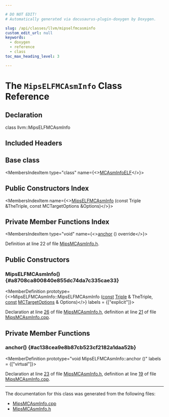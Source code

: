 ```yaml
---

# DO NOT EDIT!
# Automatically generated via docusaurus-plugin-doxygen by Doxygen.

slug: /api/classes/llvm/mipselfmcasminfo
custom_edit_url: null
keywords:
  - doxygen
  - reference
  - class
toc_max_heading_level: 3

---
```





# The `MipsELFMCAsmInfo` Class Reference

<DoxygenPage pluginConfig={pluginConfig}>



## Declaration

<CodeBlock>class llvm::MipsELFMCAsmInfo</CodeBlock>

## Included Headers

<IncludesList>
<IncludesListItem
  filePath="Target/Mips/MCTargetDesc/MipsMCAsmInfo.h"
  permalink="/docs/api/files/lib/lib/target/lib/target/mips/lib/target/mips/mctargetdesc/mipsmcasminfo-h"
  isLocal="true" />
</IncludesList>

## Base class

<MembersIndex>

<MembersIndexItem
  type="class"
  name={<><a href="/docs/api/classes/llvm/mcasminfoelf">MCAsmInfoELF</a></>}>
</MembersIndexItem>

</MembersIndex>

## Public Constructors Index

<MembersIndex>

<MembersIndexItem
  name={<><a href="#a8708ca800840e855dc74da7c335cae33">MipsELFMCAsmInfo</a> (const Triple &amp;TheTriple, const MCTargetOptions &amp;Options)</>}>
</MembersIndexItem>

</MembersIndex>

## Private Member Functions Index

<MembersIndex>

<MembersIndexItem
  type="void"
  name={<><a href="#ac138cea9e8b87cb523cf2182a1daa52b">anchor</a> () override</>}>
</MembersIndexItem>

</MembersIndex>


Definition at line 22 of file <a href="/docs/api/files/lib/lib/target/lib/target/mips/lib/target/mips/mctargetdesc/mipsmcasminfo-h">MipsMCAsmInfo.h</a>.

<SectionDefinition>

## Public Constructors

### MipsELFMCAsmInfo() {#a8708ca800840e855dc74da7c335cae33}

<MemberDefinition
  prototype={<>MipsELFMCAsmInfo::MipsELFMCAsmInfo (<a href="/docs/api/files/lib/lib/target/lib/target/aarch64/aarch64promoteconstant-cpp/#a90f8350fecae261c25be85d38b451bff">const</a> <a href="/docs/api/classes/llvm/triple">Triple</a> &amp; TheTriple, <a href="/docs/api/files/lib/lib/target/lib/target/aarch64/aarch64promoteconstant-cpp/#a90f8350fecae261c25be85d38b451bff">const</a> <a href="/docs/api/classes/llvm/mctargetoptions">MCTargetOptions</a> &amp; Options)</>}
  labels = {["explicit"]}>

Declaration at line <a href="/docs/api/files/lib/lib/target/lib/target/mips/lib/target/mips/mctargetdesc/mipsmcasminfo-h/#l00026">26</a> of file <a href="/docs/api/files/lib/lib/target/lib/target/mips/lib/target/mips/mctargetdesc/mipsmcasminfo-h">MipsMCAsmInfo.h</a>, definition at line <a href="/docs/api/files/lib/lib/target/lib/target/mips/lib/target/mips/mctargetdesc/mipsmcasminfo-cpp/#l00021">21</a> of file <a href="/docs/api/files/lib/lib/target/lib/target/mips/lib/target/mips/mctargetdesc/mipsmcasminfo-cpp">MipsMCAsmInfo.cpp</a>.
</MemberDefinition>

</SectionDefinition>

<SectionDefinition>

## Private Member Functions

### anchor() {#ac138cea9e8b87cb523cf2182a1daa52b}

<MemberDefinition
  prototype="void MipsELFMCAsmInfo::anchor ()"
  labels = {["virtual"]}>

Declaration at line <a href="/docs/api/files/lib/lib/target/lib/target/mips/lib/target/mips/mctargetdesc/mipsmcasminfo-h/#l00023">23</a> of file <a href="/docs/api/files/lib/lib/target/lib/target/mips/lib/target/mips/mctargetdesc/mipsmcasminfo-h">MipsMCAsmInfo.h</a>, definition at line <a href="/docs/api/files/lib/lib/target/lib/target/mips/lib/target/mips/mctargetdesc/mipsmcasminfo-cpp/#l00019">19</a> of file <a href="/docs/api/files/lib/lib/target/lib/target/mips/lib/target/mips/mctargetdesc/mipsmcasminfo-cpp">MipsMCAsmInfo.cpp</a>.
</MemberDefinition>

</SectionDefinition>

<hr/>

The documentation for this class was generated from the following files:

<ul>
<li><a href="/docs/api/files/lib/lib/target/lib/target/mips/lib/target/mips/mctargetdesc/mipsmcasminfo-cpp">MipsMCAsmInfo.cpp</a></li>
<li><a href="/docs/api/files/lib/lib/target/lib/target/mips/lib/target/mips/mctargetdesc/mipsmcasminfo-h">MipsMCAsmInfo.h</a></li>
</ul>

</DoxygenPage>

